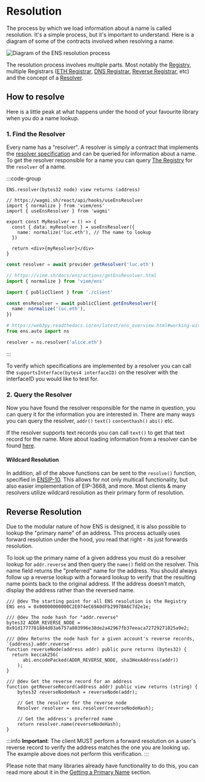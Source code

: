
# Resolution

The process by which we load information about a name is called resolution. It's a simple process, but it's important to understand.
Here is a diagram of some of the contracts involved when resolving a name.

<Card>
  <img
    src="/img/resolution-diagram-1.png"
    alt="Diagram of the ENS resolution process"
  />
</Card>

The resolution process involves multiple parts. Most notably the [Registry](/registry/ens), multiple Registrars ([ETH Registrar](/registry/eth), [DNS Registrar](/registry/dns), [Reverse Registrar](/registry/reverse), etc)
and the concept of a [Resolver](/resolvers/quickstart).

## How to resolve

Here is a little peak at what happens under the hood of your favourite library when you do a name lookup.

### 1. Find the Resolver

Every name has a "resolver". A resolver is simply a contract that implements the [resolver specification](/resolvers/quickstart) and can be queried for information about a name.
To get the resolver responsible for a name you can query [The Registry](/registry/ens) for the `resolver` of a name.

:::code-group

```solidity [Solidity]
ENS.resolver(bytes32 node) view returns (address)
```

```tsx [Wagmi]
// https://wagmi.sh/react/api/hooks/useEnsResolver
import { normalize } from 'viem/ens'
import { useEnsResolver } from 'wagmi'

export const MyResolver = () => {
  const { data: myResolver } = useEnsResolver({
    name: normalize('luc.eth'), // The name to lookup
  })

  return <div>{myResolver}</div>
}
```

```ts [Ethers]
const resolver = await provider.getResolver('luc.eth')
```

```ts [viem]
// https://viem.sh/docs/ens/actions/getEnsResolver.html
import { normalize } from 'viem/ens'

import { publicClient } from './client'

const ensResolver = await publicClient.getEnsResolver({
  name: normalize('luc.eth'),
})
```

```py [Web3.py]
# https://web3py.readthedocs.io/en/latest/ens_overview.html#working-with-resolvers
from ens.auto import ns

resolver = ns.resolver('alice.eth')
```

:::

To verify which specifications are implemented by a resolver you can call the `supportsInterface(bytes4 interfaceID)` on the resolver with the interfaceID you would like to test for.

### 2. Query the Resolver

Now you have found the resolver responsible for the name in question, you can query it for the information you are interested in.
There are many ways you can query the resolver, `addr()` `text()` `contenthash()` `abi()` etc.

If the resolver supports text records you can call `text()` to get that text record for the name.
More about loading information from a resolver can be found [here](/resolvers/interacting).

#### Wildcard Resolution

In addition, all of the above functions can be sent to the `resolve()` function, specified in [ENSIP-10](/ensip/10).
This allows for not only multicall functionality, but also easier implementation of EIP-3668, and more.
Most clients & many resolvers utilize wildcard resolution as their primary form of resolution.

## Reverse Resolution

Due to the modular nature of how ENS is designed, it is also possible to lookup the "primary name" of an address.
This process actually uses forward resolution under the hood, you read that right - its just forwards resolution.

To look up the primary name of a given address you must do a resolver lookup for `addr.reverse` and then query the `name()` field on the resolver.
This name field returns the "preferred" name for the address. You should always follow up a reverse lookup with a forward lookup to verify that the resulting name points back to the original address. If the address doesn't match, display the address rather than the reversed name.

```solidity
/// @dev The starting point for all ENS resolution is the Registry
ENS ens = 0x00000000000C2E074eC69A0dFb2997BA6C7d2e1e;

/// @dev The node hash for "addr.reverse"
bytes32 ADDR_REVERSE_NODE = 0x91d1777781884d03a6757a803996e38de2a42967fb37eeaca72729271025a9e2;

/// @dev Returns the node hash for a given account's reverse records, `{address}.addr.reverse`
function reverseNode(address addr) public pure returns (bytes32) {
  return keccak256(
      abi.encodePacked(ADDR_REVERSE_NODE, sha3HexAddress(addr))
    );
}

/// @dev Get the reverse record for an address
function getReverseRecord(address addr) public view returns (string) {
    bytes32 reverseNodeHash = reverseNode(addr);

    // Get the resolver for the reverse node
    Resolver resolver = ens.resolver(reverseNodeHash);

    // Get the address's preferred name
    return resolver.name(reverseNodeHash);
}
```

:::info
**Important**: The client MUST perform a forward resolution on a user's reverse record to verify the address matches the one you are looking up. The example above does not perform this verification.
:::

Please note that many libraries already have functionality to do this, you can read more about it in the [Getting a Primary Name](/web/reverse) section.
